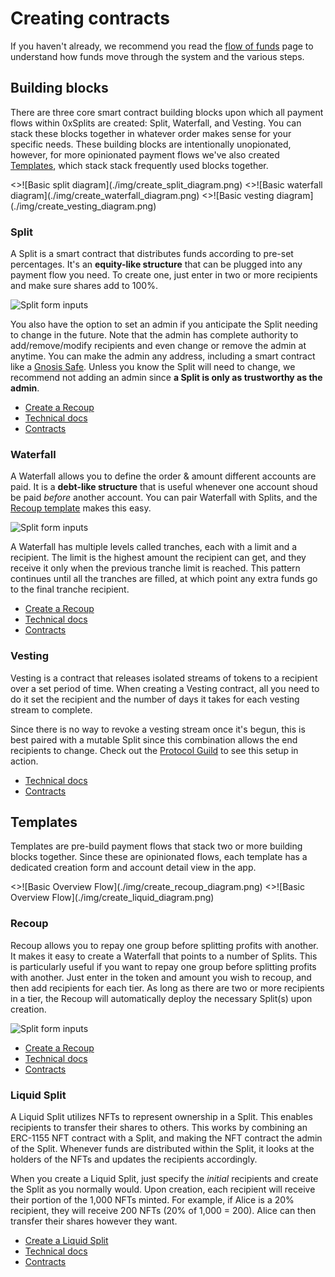 # Creating contracts

If you haven't already, we recommend you read the [flow of funds](/flow) page to
understand how funds move through the system and the various steps.

## Building blocks

There are three core smart contract building blocks upon which all payment flows
within 0xSplits are created: Split, Waterfall, and Vesting. You can stack these
blocks together in whatever order makes sense for your specific needs. These
building blocks are intentionally unopionated, however, for more opinionated
payment flows we've also created [Templates](#templates), which stack stack
frequently used blocks together.


<Cards num={3}>

<Card image arrow title="Split" href="#split">
  <>![Basic split diagram](./img/create_split_diagram.png)</>
</Card>
<Card image arrow title="Waterfall" href="#waterfall">
  <>![Basic waterfall diagram](./img/create_waterfall_diagram.png)</>
</Card>
<Card image arrow title="Vesting" href="#vesting">
  <>![Basic vesting diagram](./img/create_vesting_diagram.png)</>
</Card>

</Cards>

### Split

A Split is a smart contract that distributes funds according to pre-set
percentages. It's an **equity-like structure** that can be plugged into any
payment flow you need. To create one, just enter in two or more recipients and
make sure shares add to 100%.

![Split form inputs](./img/create_split_form.png)

You also have the option to set an admin if you anticipate the Split needing to
change in the future. Note that the admin has complete authority to
add/remove/modify recipients and even change or remove the admin at anytime. You
can make the admin any address, including a smart contract like a
[Gnosis Safe](https://safe.global/). Unless you know the Split will need to
change, we recommend not adding an admin since **a Split is only as trustworthy
as the admin**.

- [Create a Recoup](https://app.0xsplits.xyz/new/split)
- [Technical docs](/contracts/core/split)
- [Contracts](https://github.com/0xSplits/splits-contracts)

### Waterfall

A Waterfall allows you to define the order & amount different accounts are paid.
It is a **debt-like structure** that is useful whenever one account shoud be
paid _before_ another account. You can pair Waterfall with Splits, and the
[Recoup template](#recoup) makes this easy.

![Split form inputs](./img/create_waterfall_form.png)

A Waterfall has multiple levels called tranches, each with a limit and a
recipient. The limit is the highest amount the recipient can get, and they
receive it only when the previous tranche limit is reached. This pattern
continues until all the tranches are filled, at which point any extra funds go
to the final tranche recipient.

- [Create a Recoup](https://app.0xsplits.xyz/new/waterfall)
- [Technical docs](/contracts/core/waterfall)
- [Contracts](https://github.com/0xSplits/splits-waterfall)

### Vesting

Vesting is a contract that releases isolated streams of tokens to a recipient
over a set period of time. When creating a Vesting contract, all you need to do
it set the recipient and the number of days it takes for each vesting stream to
complete.

Since there is no way to revoke a vesting stream once it's begun, this is best
paired with a mutable Split since this combination allows the end recipients to
change. Check out the
[Protocol Guild](https://app.0xsplits.xyz/accounts/0xF29Ff96aaEa6C9A1fBa851f74737f3c069d4f1a9/)
to see this setup in action.

- [Technical docs](/contracts/core/vesting)
- [Contracts](https://github.com/0xSplits/splits-vesting)

## Templates

Templates are pre-build payment flows that stack two or more building blocks
together. Since these are opinionated flows, each template has a dedicated
creation form and account detail view in the app.

<Cards num={2}>

<Card title="Recoup &rarr;" image href="#recoup">
  <>![Basic Overview Flow](./img/create_recoup_diagram.png)</>
</Card>
<Card title="Liquid Split &rarr;" image href="#liquid-split">
  <>![Basic Overview Flow](./img/create_liquid_diagram.png)</>
</Card>

</Cards>

### Recoup

Recoup allows you to repay one group before splitting profits with another. It
makes it easy to create a Waterfall that points to a number of Splits. This is
particularly useful if you want to repay one group before splitting profits with
another. Just enter in the token and amount you wish to recoup, and then add
recipients for each tier. As long as there are two or more recipients in a tier,
the Recoup will automatically deploy the necessary Split(s) upon creation.

![Split form inputs](./img/create_recoup_form.png)

- [Create a Recoup](https://app.0xsplits.xyz/new/recoup)
- [Technical docs](/contracts/templates/recoup)
- [Contracts](https://github.com/0xSplits/splits-recoup)

### Liquid Split

A Liquid Split utilizes NFTs to represent ownership in a Split. This enables
recipients to transfer their shares to others. This works by combining an
ERC-1155 NFT contract with a Split, and making the NFT contract the admin of the
Split. Whenever funds are distributed within the Split, it looks at the holders
of the NFTs and updates the recipients accordingly.

When you create a Liquid Split, just specify the _initial_ recipients and create
the Split as you normally would. Upon creation, each recipient will receive
their portion of the 1,000 NFTs minted. For example, if Alice is a 20%
recipient, they will receive 200 NFTs (20% of 1,000 = 200). Alice can then
transfer their shares however they want.

- [Create a Liquid Split](https://app.0xsplits.xyz/new/split/?type=liquid)
- [Technical docs](/contracts/templates/liquid)
- [Contracts](https://github.com/0xSplits/splits-liquid)
